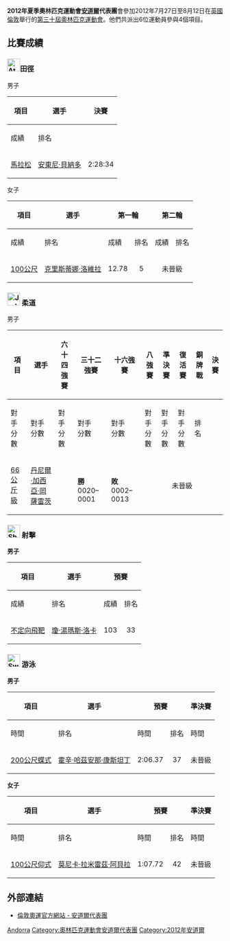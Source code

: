 {{noteTA|G1=Sports}}
{{Infobox Country Olympics
|NOC= AND
|games= 2012年夏季
|competitors= 6
|sports= 4
|flagbearer= Joan Tomàs Roca
}}

'''2012年夏季奧林匹克運動會[[安道爾|安道爾]]代表團'''會參加2012年7月27日至8月12日在[[英國|英國]][[倫敦|倫敦]]舉行的[[2012年夏季奧林匹克運動會|第三十屆奧林匹克運動會]]。他們共派出6位運動員參與4個項目。

== 比賽成績 ==
=== [[File:Athletics_pictogram.svg|30px]]田徑 ===
{{main|2012年夏季奧林匹克運動會田徑比賽}}

;男子
{| class="wikitable" style="font-size:90%"
|-
!rowspan="2"|項目
!rowspan="2"|選手
!colspan="2"|決賽
|-style="font-size:95%"
!成績
!排名
|-
|[[2012年夏季奧林匹克運動會田徑比賽－男子馬拉松|馬拉松]]
|[[安東尼·貝納多|安東尼·貝納多]]
|align=center|2:28:34
|align=center|74
|}
;女子
{| class="wikitable" style="font-size:90%"
|-
!rowspan="2"|項目
!rowspan="2"|選手
!colspan="2"|第一輪
!colspan="2"|第二輪
!colspan="2"|準決賽
!colspan="2"|決賽
|-style="font-size:95%"
!成績
!排名
!成績
!排名
!成績
!排名
!成績
!排名
|-
|[[2012年夏季奧林匹克運動會田徑比賽－女子100公尺|100公尺]]
|[[克里斯蒂娜·洛維拉|克里斯蒂娜·洛維拉]]
|align=center|12.78
|align=center|5
|colspan=6 bgcolor=F4C2C2 align=center|未晉級
|}

=== [[File:Judo_pictogram.svg|30px]] 柔道 ===
{{main|2012年夏季奧林匹克運動會柔道比賽}}

;男子
{| class="wikitable" style="font-size:90%"
|-
!rowspan="2"|項目
!rowspan="2"|選手
!六十四強賽
!三十二強賽
!十六強賽
!八強賽
!準決賽
!復活賽
!銅牌戰
!colspan="2"|決賽
|-
!對手<br />分數
!對手<br />分數
!對手<br />分數
!對手<br />分數
!對手<br />分數
!對手<br />分數
!對手<br />分數
!對手<br />分數
!排名
|-
|align=left| [[2012年夏季奧林匹克運動會柔道比賽－男子66公斤級|66公斤級]]
|align=left| [[丹尼爾·加西亞·岡薩雷茨|丹尼爾·加西亞·岡薩雷茨]] 
|{{n/a|輪空}}
|{{flagIOCathlete|[[Abraham_Acevedo|Acevedo]]|PAR|2012年夏季}}<br>'''勝''' 0020–0001
|{{flagIOCathlete|[[Sugoi_Uriarte|Uriarte]]|ESP|2012年夏季}}<br>'''敗''' 0002–0013
|colspan=6 bgcolor=F4C2C2 align=center|未晉級
|}

=== [[File:Shooting_pictogram.svg|30px]] 射擊 ===
{{main|2012年夏季奧林匹克運動會射擊比賽}}

'''男子'''
{| class="wikitable" style="font-size:90%"
|-
!rowspan="2"|項目
!rowspan="2"|選手
!colspan="2"|預賽
!colspan="2"|決賽
|-
!成績
!排名
!成績
!排名
|-
|[[2012年夏季奧林匹克運動會射擊比賽－男子不定向飛靶|不定向飛靶]]
|[[瓊·湯瑪斯·洛卡|瓊·湯瑪斯·洛卡]]
|align=center|103
|align=center|33
|colspan=2 bgcolor=F4C2C2 align=center|未晉級
|}

=== [[File:Swimming_pictogram.svg|30px]] 游泳 ===
{{main|2012年夏季奧林匹克運動會游泳比賽}}

'''男子'''
{| class="wikitable" style="font-size:90%"
|-
!rowspan="2"|項目
!rowspan="2"|選手
!colspan="2"|預賽
!colspan="2"|準決賽
!colspan="2"|決賽
|-
!時間
!排名
!時間
!排名
!時間
!排名
|-
|[[2012年夏季奧林匹克運動會男子200米蝶泳比賽|200公尺蝶式]]
|[[霍辛·哈茲安那·康斯坦丁|霍辛·哈茲安那·康斯坦丁]]
|align=center|2:06.37
|align=center|37
|colspan=4 bgcolor=F4C2C2 align=center|未晉級
|}
'''女子'''
{| class="wikitable" style="font-size:90%"
|-
!rowspan="2"|項目
!rowspan="2"|選手
!colspan="2"|預賽
!colspan="2"|準決賽
!colspan="2"|決賽
|-
!時間
!排名
!時間
!排名
!時間
!排名
|-
|[[2012年夏季奧林匹克運動會女子100米背泳比賽|100公尺仰式]]
|[[莫尼卡·拉米雷茲·阿貝拉|莫尼卡·拉米雷茲·阿貝拉]]
|align=center|1:07.72
|align=center|42
|colspan=4 bgcolor=F4C2C2 align=center|未晉級
|}

== 外部連結 ==
* [https://web.archive.org/web/20120825125454/http://www.london2012.com/country/andorra/ 倫敦奧運官方網站 - 安道爾代表團] {{En}}

{{Nations at the 2012 Summer Olympics}}

[[Category:2012年夏季奧林匹克運動會代表團|Andorra]]
[[Category:奧林匹克運動會安道爾代表團|Category:奧林匹克運動會安道爾代表團]]
[[Category:2012年安道爾|Category:2012年安道爾]]